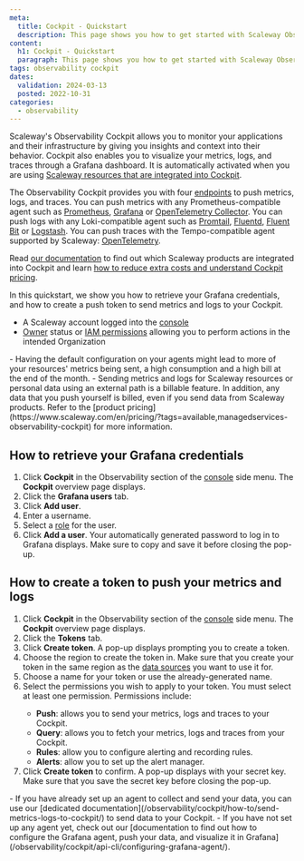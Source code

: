 ```yaml
---
meta:
  title: Cockpit - Quickstart
  description: This page shows you how to get started with Scaleway Observability.
content:
  h1: Cockpit - Quickstart
  paragraph: This page shows you how to get started with Scaleway Observability.
tags: observability cockpit
dates:
  validation: 2024-03-13
  posted: 2022-10-31
categories:
  - observability
---
```


Scaleway's Observability Cockpit allows you to monitor your applications and their infrastructure by giving you insights and context into their behavior. Cockpit also enables you to visualize your metrics, logs, and traces through a Grafana dashboard. It is automatically activated when you are using [Scaleway resources that are integrated into Cockpit](/observability/cockpit/reference-content/cockpit-limitations/#product-integration-into-cockpit).

The Observability Cockpit provides you with four [endpoints](/observability/cockpit/concepts/#endpoints) to push metrics, logs, and traces. You can push metrics with any Prometheus-compatible agent such as [Prometheus](https://prometheus.io/docs/introduction/overview/), [Grafana](https://grafana.com/docs/agent/latest/) or [OpenTelemetry Collector](https://opentelemetry.io/docs/collector/).
You can push logs with any Loki-compatible agent such as [Promtail](https://grafana.com/docs/loki/latest/clients/promtail/), [Fluentd](https://docs.fluentd.org/), [Fluent Bit](https://docs.fluentbit.io/manual/) or [Logstash](https://www.elastic.co/guide/en/logstash/current/introduction.html).
You can push traces with the Tempo-compatible agent supported by Scaleway: [OpenTelemetry](https://opentelemetry.io/docs/what-is-opentelemetry/).

Read [our documentation](/observability/cockpit/reference-content/cockpit-limitations/) to find out which Scaleway products are integrated into Cockpit and learn [how to reduce extra costs and understand Cockpit pricing](/observability/cockpit/reference-content/understanding-cockpit-usage/).

In this quickstart, we show you how to retrieve your Grafana credentials, and how to create a push token to send metrics and logs to your Cockpit.

<Macro id="requirements" />

  - A Scaleway account logged into the [console](https://console.scaleway.com)
  - [Owner](/identity-and-access-management/iam/concepts/#owner) status or [IAM permissions](/identity-and-access-management/iam/concepts/#permission) allowing you to perform actions in the intended Organization

<Message type="important">
 - Having the default configuration on your agents might lead to more of your resources' metrics being sent, a high consumption and a high bill at the end of the month.
 - Sending metrics and logs for Scaleway resources or personal data using an external path is a billable feature. In addition, any data that you push yourself is billed, even if you send data from Scaleway products. Refer to the [product pricing](https://www.scaleway.com/en/pricing/?tags=available,managedservices-observability-cockpit) for more information.
</Message>

## How to retrieve your Grafana credentials

1. Click **Cockpit** in the Observability section of the [console](https://console.scaleway.com/) side menu. The **Cockpit** overview page displays.
2. Click the **Grafana users** tab.
3. Click **Add user**.
4. Enter a username.
5. Select a [role](/observability/cockpit/concepts/#grafana-users/) for the user.
6. Click **Add a user**. Your automatically generated password to log in to Grafana displays. Make sure to copy and save it before closing the pop-up.

## How to create a token to push your metrics and logs

1. Click **Cockpit** in the Observability section of the [console](https://console.scaleway.com/) side menu. The **Cockpit** overview page displays.
2. Click the **Tokens** tab.
3. Click **Create token**. A pop-up displays prompting you to create a token.
4. Choose the region to create the token in.
    <Message type="important">
     Make sure that you create your token in the same region as the [data sources](/observability/cockpit/concepts/#data-sources) you want to use it for.
    </Message>
5. Choose a name for your token or use the already-generated name.
6. Select the permissions you wish to apply to your token.
    <Message type="important">
    You must select at least one permission.
    Permissions include:
    - **Push**: allows you to send your metrics, logs and traces to your Cockpit.
    - **Query**: allows you to fetch your metrics, logs and traces from your Cockpit.
    - **Rules**: allow you to configure alerting and recording rules.
    - **Alerts**: allow you to set up the alert manager.
    </Message>
7. Click **Create token** to confirm. A pop-up displays with your secret key. Make sure that you save the secret key before closing the pop-up.

<Message type="tip">
  - If you have already set up an agent to collect and send your data, you can use our [dedicated documentation](/observability/cockpit/how-to/send-metrics-logs-to-cockpit/) to send data to your Cockpit.
  - If you have not set up any agent yet, check out our [documentation to find out how to configure the Grafana agent, push your data, and visualize it in Grafana](/observability/cockpit/api-cli/configuring-grafana-agent/).
</Message>


